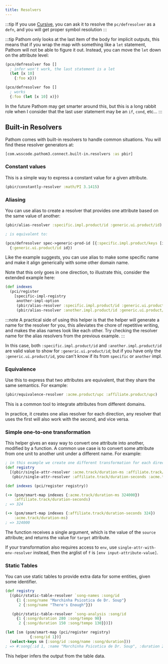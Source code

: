 ```yaml
---
title: Resolvers
---
```


:::tip
If you use [Cursive](https://cursive-ide.com/), you can ask it to resolve the
`pc/defresolver` as a `defn`, and you will get proper symbol resolution
:::

:::tip
Pathom only looks at the last item of the body for implicit outputs, this means that
if you wrap the map with something like a `let` statement, Pathom will not be able
to figure it out. Instead, you can move the `let` down on the attribute level:

```clojure
(pco/defresolver foo []
  ; infer won't work, the last statement is a let
  (let [x 10]
    {:foo x}))

(pco/defresolver foo []
  ; works
  {:foo (let [x 10] x)})
```

In the future Pathom may get smarter around this, but this is a long rabbit role when
I consider that the last user statement may be an `if`, `cond`, etc...
:::

## Built-in Resolvers

Pathom comes with built-in resolvers to handle common situations. You will find these
resolver generators at:

```clojure
[com.wsscode.pathom3.connect.built-in.resolvers :as pbir]
```

### Constant values

This is a simple way to express a constant value for a given attribute.

```clojure
(pbir/constantly-resolver :math/PI 3.1415)
```

### Aliasing

You can use alias to create a resolver that provides one attribute based on the same
value of another:

```clojure
(pbir/alias-resolver :specific.impl.product/id :generic.ui.product/id)

; is equivalent to:

(pco/defresolver spec->generic-prod-id [{:specific.impl.product/keys [id]}]
  {:generic.ui.product/id id})
```

Like the example suggests, you can use alias to make some specific name and make it align
generically with some other domain name.

Note that this only goes in one direction, to illustrate this, consider the extended
example here:

```clojure
(def indexes
  (pci/register
    [specific-impl-registry
     another-impl-option
     (pbir/alias-resolver :specific.impl.product/id :generic.ui.product/id)
     (pbir/alias-resolver :another.impl.product/id :generic.ui.product/id)]))
```

:::note
A practical side of using this helper is that the helper will generate a name for the
resolver for you, this alleviates the chore of repetitive writing, and makes the alias
names look like each other. Try checking the resolver name for the alias resolvers
from the previous example.
:::

In this case, both `:specific.impl.product/id` and `:another.impl.product/id` are valid
value to show for `:generic.ui.product/id`; but if you have only the `:generic.ui.product/id`,
you can't know if its from `specific` or `another` impl.

### Equivalence

Use this to express that two attributes are equivalent, that they share the same semantics.
For example:

```clojure
(pbir/equivalence-resolver :acme.product/upc :affiliate.product/upc)
```

This is a common tool to integrate attributes from different domains.

In practice, it creates one alias resolver for each direction, any resolver that uses
the first will also work with the second, and vice versa.

### Simple one-to-one transformation

This helper gives an easy way to convert one attribute into another, modified by a
function. A common use case is to convert some attribute from one unit to another unit
under a different name. For example:

```clojure
; in this example we create one different transformation for each direction
(def registry
  [(pbir/single-attr-resolver :acme.track/duration-ms :affiliate.track/duration-seconds #(/ % 1000))
   (pbir/single-attr-resolver :affiliate.track/duration-seconds :acme.track/duration-ms #(* % 1000))])

(def indexes (pci/register registry))

(-> (psm/smart-map indexes {:acme.track/duration-ms 324000})
    :affiliate.track/duration-seconds)
; => 324

(-> (psm/smart-map indexes {:affiliate.track/duration-seconds 324})
    :acme.track/duration-ms)
; => 324000
```

The function receives a single argument, which is the value of the `source` attribute;
and returns the value for `target` attribute.

If your transformation also requires access to `env`, use `single-attr-with-env-resolver`
instead, then the arglist of `f` is `[env input-attribute-value]`.

### Static Tables

You can use static tables to provide extra data for some entities, given some identifier.

```clojure
(def registry
  [(pbir/static-table-resolver `song-names :song/id
     {1 {:song/name "Marchinha Psicotica de Dr. Soup"}
      2 {:song/name "There's Enough"}})

   (pbir/static-table-resolver `song-analysis :song/id
     {1 {:song/duration 280 :song/tempo 98}
      2 {:song/duration 150 :song/tempo 130}})])

(let [sm (psm/smart-map (pci/register registry)
           {:song/id 1})]
  (select-keys sm [:song/id :song/name :song/duration]))
; => #:song{:id 1, :name "Marchinha Psicotica de Dr. Soup", :duration 280}
```

This helper infers the output from the table data.
